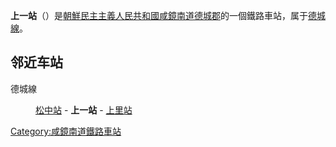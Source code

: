 {{朝鮮半島車站資訊
|公司色 = blue
|文字色 = 
|站名 = 上一站
|圖片 = 
|pxl = 
|圖片說明 =
|前一站 = [[松中站|松中]]
|前一站距離 = 4.5
|後一站距離 = 4.0
|後一站 = [[上里站|上里]]
|所屬路線 = [[德城線|德城線]]
|距離 = 47.7
|起點站 = [[新北青站|新北青]]
|諺文 = 상일역
|朝鮮漢字 = 上一驛
|文觀部式 = 
|馬-賴式 = Sangil-yŏk
|副站名 = 
|車站編號 = 
|停站路線數 = 
|所屬公司 = [[朝鮮民主主義人民共和國鐵道省|朝鮮民主主義人民共和國鐵道省]]
|所在地 =[[咸鏡南道|咸鏡南道]][[德城郡|德城郡]]
|車站構造 = 地面车站
|月台配置 = 
|啟用年月日 =
|廢站年月日 = 
|上下車人次 = 
|統計年度 = 
|轉車 = 
|備註 = 
|全寬備註 = 
}}

'''上一站'''（{{lang-ko|상일역}}）是[[朝鮮民主主義人民共和國|朝鮮民主主義人民共和國]][[咸鏡南道|咸鏡南道]][[德城郡|德城郡]]的一個鐵路車站，属于[[德城線|德城線]]。

==邻近车站==
德城線
:[[松中站|松中站]] - '''上一站''' - [[上里站|上里站]]

{{朝鲜铁路小作品}}

{{德城線}}

[[Category:咸鏡南道鐵路車站|Category:咸鏡南道鐵路車站]]